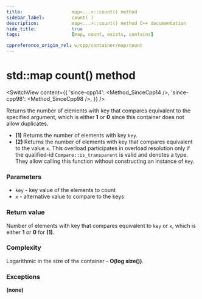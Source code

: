 ```yaml
---
title:					map<...>::count() method
sidebar_label:			count( )
description:			map<...>::count() method C++ documentation
hide_title:				true
tags:					[map, count, exists, contains]

cppreference_origin_rel: w/cpp/container/map/count
---
```



<!----------------- Codes ---------------------->

<!-- count() -->

# std::map count() method

<SwitchView content={{
	'since-cpp14': <Method_SinceCpp14 />,
	'since-cpp98': <Method_SinceCpp98 />,
}} />

Returns the number of elements with key that compares equivalent to the specified argument, which is either **1** or **0** since this container does not allow duplicates.

- **(1)** Returns the number of elements with key `key`.
- **(2)** Returns the number of elements with key that compares equivalent to the value `x`.
    This overload participates in overload resolution only if the qualified-id `Compare::is_transparent` is valid and denotes a type.
    They allow calling this function without constructing an instance of `Key`.

### Parameters

- `key` - key value of the elements to count
- `x` - alternative value to compare to the keys

### Return value

Number of elements with key that compares equivalent to `key` or `x`, which is either **1** or **0** for **(1)**.

### Complexity

Logarithmic in the size of the container - **O(log size())**.

### Exceptions

**(none)**
